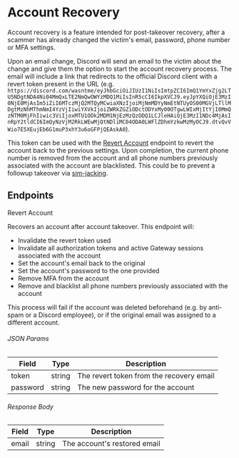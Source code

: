 # Account Recovery

Account recovery is a feature intended for post-takeover recovery, after a scammer has already changed the victim's email, password, phone number or MFA settings.

Upon an email change, Discord will send an email to the victim about the change and give them the option to start the account recovery process. The email will include a link that redirects to the official Discord client with a revert token present in the URL (e.g. `https://discord.com/wasntme/eyJhbGciOiJIUzI1NiIsImtpZCI6ImQ1YmYxZjg2LTU5NDgtNDA4Ni04MmQxLTE2NmQwOWYzMDQ1MiIsInR5cCI6IkpXVCJ9.eyJpYXQiOjE3MzI0NjE0MjAsIm5iZiI6MTczMjQ2MTQyMCwiaXNzIjoiMjNmMDYyNmEtNTUyOS00MGVjLTllMDgtMzNhMThmNmI4YzVjIiwiYXVkIjoiZWRkZGZiODctODYxMy00OTgwLWIxMjItYjI0MmQzNTM0MjFhIiwic3ViIjoxMTU1ODk2MDM1NjEzMzQzODQ1LCJleHAiOjE3MzI1NDc4MjAsInRpY2tldCI6ImQyNzVjM2RkLWEwMjQtNDliMC04ODA0LWFlZDhmYzkwMzMyOCJ9.dtvQvVWio7E5XEujEb6G1muP3xhY3u6oGFPjQEAskA0`).

This token can be used with the [Revert Account](#endpoints) endpoint to revert the account back to the previous settings. Upon completion, the current phone number is removed from the account and all phone numbers previously associated with the account are blacklisted. This could be to prevent a followup takeover via [sim-jacking](https://en.wikipedia.org/wiki/SIM_swap_scam).

## Endpoints

<RouteHeader method="POST" url="/auth/revert">
  Revert Account
</RouteHeader>

Recovers an account after account takeover. This endpoint will:

- Invalidate the revert token used
- Invalidate all authorization tokens and active Gateway sessions associated with the account
- Set the account's email back to the original
- Set the account's password to the one provided
- Remove MFA from the account
- Remove and blacklist all phone numbers previously associated with the account

<Alert type="warn">

This process will fail if the account was deleted beforehand (e.g. by anti-spam or a Discord employee), or if the original email was assigned to a different account.

</Alert>

###### JSON Params

| Field    | Type   | Description                              |
| -------- | ------ | ---------------------------------------- |
| token    | string | The revert token from the recovery email |
| password | string | The new password for the account         |

###### Response Body

| Field | Type   | Description                  |
| ----- | ------ | ---------------------------- |
| email | string | The account's restored email |
